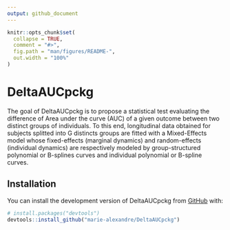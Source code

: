 ```yaml
---
output: github_document
---
```


<!-- README.md is generated from README.Rmd. Please edit that file -->

```r
knitr::opts_chunk$set(
  collapse = TRUE,
  comment = "#>",
  fig.path = "man/figures/README-",
  out.width = "100%"
)
```

# DeltaAUCpckg

<!-- badges: start -->
<!-- [![Travis build status](https://travis-ci.com/marie-alexandre/DeltaAUCpckg.svg?branch=master)](https://travis-ci.com/marie-alexandre/DeltaAUCpckg) -->
<!-- badges: end -->

The goal of DeltaAUCpckg is to propose a statistical test evaluating the difference of Area under the curve (AUC) of a given outcome between two distinct groups of individuals. To this end, longitudinal data obtained for subjects splitted into G distincts groups are fitted with a Mixed-Effects model whose fixed-effects (marginal dynamics) and random-effects (individual dynamics) are respectively modeled by group-structured polynomial or B-splines curves and individual polynomial or B-spline curves. 

## Installation

You can install the development version of DeltaAUCpckg from [GitHub](https://github.com/) with:

``` r
# install.packages("devtools")
devtools::install_github("marie-alexandre/DeltaAUCpckg")
```

